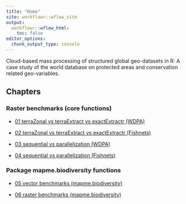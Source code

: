 ```yaml
---
title: "Home"
site: workflowr::wflow_site
output:
  workflowr::wflow_html:
    toc: false
editor_options:
  chunk_output_type: console
---
```


Cloud-based mass processing of structured global geo-datasets in R: A case
study of the world database on protected areas and conservation related
geo-variables.

## Chapters

### Raster benchmarks (core functions)

- [01 terraZonal vs terraExtract vs exactExtractr  (WDPA)](01_zonal_vs_extract_vs_exactextractr_WDPA.html)

- [02 terraZonal vs terraExtract vs exactExtractr  (Fishnets)](02_zonal_vs_extract_vs_exactextractr_Fishnets.html)

- [03 sequential vs parallelization (WDPA)](03_sequential_vs_parallelization_WDPA.html)

- [04 sequential vs parallelization (Fishnets)](04_sequential_vs_parallelization_Fishnets.html)

### Package mapme.biodiversity functions

- [05 vector benchmarks (mapme.biodiversity)](05_vector_benchmarks.html)

- [06 raster benchmarks (mapme.biodiversity)](06_raster_benchmarks.html)
